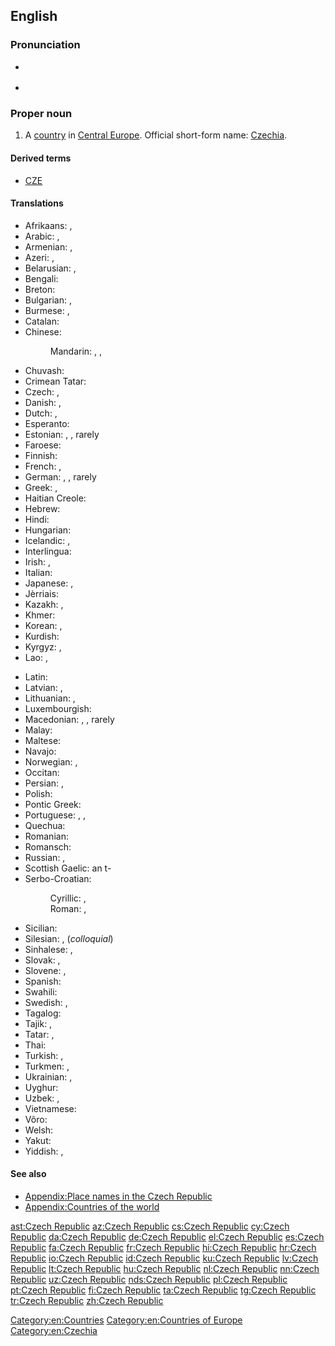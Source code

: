 ==English==

{{wikipedia}}

===Pronunciation===
* {{a|UK|US}} {{IPA|/ˈtʃɛk ɹ‌əˈpʌb.lɪk/|lang=en}}
* {{audio|en-us-Czech Republic.ogg|Audio (US)|lang=en}}

===Proper noun===
{{en-proper noun|head=the [[Czech]] [[republic|Republic]]}}

# A [[country]] in [[Central Europe]]. Official short-form name: [[Czechia]].

====Derived terms====

* [[CZE]]

====Translations====
{{trans-top|country in Central Europe}}
* Afrikaans: {{t|af|Tsjeggiese Republiek}}, {{t|af|Tsjeggië}}
* Arabic: {{t|ar|جمهورية التشيك|f|tr=jumhūriyyat al-tšik|sc=Arab}}, {{t|ar|التشيك|m|tr=al-tšīk, al-tšek|sc=Arab}}
* Armenian: {{t|hy|Չեխիայի Հանրապետություն|sc=Armn}}, {{t|hy|Չեխիա|sc=Armn}}
* Azeri: {{t|az|Çex Respublikası}}, {{t+|az|Çexiya}}
* Belarusian: {{t|be|Чэ́шская рэспу́бліка|f|sc=Cyrl}}, {{t|be|Чэ́хія|f|sc=Cyrl}}
* Bengali: {{t|bn|চেক প্রজাতন্ত্র|tr=cek prôjatôntrô|sc=Beng}}
* Breton: {{t|br|Republik Tchek}}
* Bulgarian: {{t|bg|Че́шка репу́блика|f|sc=Cyrl}}, {{t+|bg|Че́хия|f|sc=Cyrl}}
* Burmese: {{t|my|ချက်သမ္မတနိုင်ငံ|sc=Mymr}}, {{t|my|ခ္ယက္|sc=Mymr}}
* Catalan: {{t|ca|República Txeca|f}}
* Chinese:
*: Mandarin: {{t+|cmn|捷克共和國|sc=Hani}}, {{t|cmn|捷克共和国|tr=Jiékè gònghéguó|sc=Hani}}, {{t+|cmn|捷克|tr=Jiékè|sc=Hani}}
* Chuvash: {{t|cv|Чех Республики|sc=Cyrl}}
* Crimean Tatar: {{t|crh|Çeh Cumhuriyeti}}
* Czech: {{t+|cs|Česká republika|f}}, {{t+|cs|Česko|n}}
* Danish: {{t+|da|Den Tjekkiske Republik}}, {{t+|da|Tjekkiet}}
* Dutch: {{t+|nl|Tsjechische Republiek}}, {{t+|nl|Tsjechië|n}}
* Esperanto: {{t|eo|Ĉeĥa Respubliko}}
* Estonian: {{t|et|Tšehhi Vabariik}}, {{t+|et|Tšehhi}}, rarely {{t|et|Tšehhimaa}}
* Faroese: {{t|fo|Kekska lýðveldið|n}}
* Finnish: {{t+|fi|Tšekin tasavalta}}
* French: {{t+|fr|République tchèque|f}}, {{t+|fr|Tchéquie|f}}
* German: {{t+|de|Tschechische Republik|f}}, {{t+|de|Tschechien|n}}, rarely {{t+|de|Tschechei|f}}
* Greek: {{t|el|Δημοκρατία της Τσεχίας|f|sc=Grek}}, {{t+|el|Τσεχία|f|sc=Grek}}
* Haitian Creole: {{t|ht|Repiblik Tcheki}}
* Hebrew: {{t|he|הרפובליקה הצ׳כית|f|tr=ha'republiqa ha'chekhit|sc=Hebr}}
* Hindi: {{t|hi|चेक रिपब्लिक|tr=cek ripablik|sc=Deva}}
* Hungarian: {{t+|hu|Cseh Köztársaság}}
* Icelandic: {{t|is|Tékkneska lýðveldið|n}}, {{t+|is|Tékkland|n}}
* Interlingua: {{t|ia|Republica Chec}}
* Irish: {{t|ga|Poblacht na Seice|f}}, {{t|ga|Seic|f|alt=an tSeic}}
* Italian: {{t+|it|Repubblica Ceca|f}}
* Japanese: {{t|ja|チェコ共和国|tr=ちぇこきょうわこく, Cheko kyōwakoku}}, {{t+|ja|チェコ|tr=Cheko}}
* Jèrriais: {{t|roa-jer|Républyique Tchèque|f}}
* Kazakh: {{t|kk|Чех Республикасы|sc=Cyrl}}, {{t|kk|Чехия|sc=Cyrl}}
* Khmer: {{t|km|សាធារណរដ្ឋឆែក|tr=sar thea rak nak roath chaek|sc=Khmr}}
* Korean: {{t|ko|^체코 공화국|sc=Hang}}, {{t+|ko|^체코|sc=Hang}}
* Kurdish: {{t|ku|Komara Çêkiyayê}}
* Kyrgyz: {{t|ky|Чех Республикасы|sc=Cyrl}}, {{t|ky|Чехия|sc=Cyrl}}
* Lao: {{t|lo|ສາທາລະນະລັດແຊັກ|sc=Laoo}}, {{t|lo|ເຊັກກີ|sc=Laoo}}
{{trans-mid}}
* Latin: {{t|la|Respublica Cecha|f}}
* Latvian: {{t|lv|Čehijas Republika|f}}, {{t+|lv|Čehija|f}}
* Lithuanian: {{t+|lt|Čekijos Respublika|f}}, {{t+|lt|Čekija|f}}
* Luxembourgish: {{t+|lb|Tschechesch Republik}}
* Macedonian: {{t|mk|Че́шка Репу́блика|f|sc=Cyrl}}, {{t+|mk|Че́шка|f|sc=Cyrl}}, rarely {{t|mk|Че́хија|f|sc=Cyrl}}
* Malay: {{t|ms|Republik Czech}}
* Maltese: {{t|mt|Repubblika Ċeka|alt=ir-Repubblika Ċeka}}
* Navajo: {{t|nv|Chek bikéyah}}
* Norwegian: {{t|no|Den tsjekkiske republikk}}, {{t+|no|Tsjekkia}}
* Occitan: {{t+|oc|Republica Chèca|f}}
* Persian: {{t+|fa|جمهوری چک|tr=jomhuri-ye ček|sc=fa-Arab}}, {{t+|fa|چک|tr=ček|sc=fa-Arab}}
* Polish: {{t+|pl|Republika Czeska|f}}
* Pontic Greek: {{t|pnt|Δημοκρατίαν τη Τσεχίας}}
* Portuguese: {{t+|pt|República Tcheca}}, {{t+|pt|Chéquia|f}}, {{t+|pt|Tchéquia|f}}
* Quechua: {{t|qu|Chiksuyu}}
* Romanian: {{t+|ro|Republica Cehă|f}}
* Romansch: {{t|rm|Republica Tscheca|f}} 
* Russian: {{t|ru|Че́шская Респу́блика|f|sc=Cyrl}}, {{t+|ru|Че́хия|f|sc=Cyrl}}
* Scottish Gaelic: an t-{{t|gd|Seic|f}}
* Serbo-Croatian:
*: Cyrillic: {{t|sh|Чешка Република|f|sc=Cyrl}}, {{t|sh|Чешка|f|sc=Cyrl}}
*: Roman: {{t|sh|Češka Republika|f}}, {{t+|sh|Češka|f}}
* Sicilian: {{t|scn|Ripùbblica Ceca|f}}
* Silesian: {{t|szl|Czesko Republika|f}}, (''colloquial'') 
* Sinhalese: {{t|si|චෙක් ජනරජය|sc=Sinh}}, {{t|si|චෙක්|sc=Sinh}}
* Slovak: {{t|sk|Česká republika|f}}, {{t|sk|Česko|n}}
* Slovene: {{t|sl|Čéška Repúblika|f}}, {{t|sl|Čéška|f}}
* Spanish: {{t+|es|República Checa|f}}
* Swahili: {{t|sw|Jamhuri ya Ucheki}}
* Swedish: {{t|sv|Tjeckiska republiken}}, {{t+|sv|Tjeckien}}
* Tagalog: {{t+|tl|Republikang Tseko}}
* Tajik: {{t|tg|Чех Ҷумҳурии|sc=Cyrl}}, {{t|tg|Чехия|sc=Cyrl}}
* Tatar: {{t|tt|Чехия Җөмһүрият|sc=Cyrl}}, {{t|tt|Чехия|sc=Cyrl}}
* Thai: {{t+|th|สาธารณรัฐเช็ก|tr=săa-taa-rá-ná-rát chék|sc=Thai}}
* Turkish: {{t+|tr|Çek Cumhuriyeti}}, {{t|tr|Çekya}}
* Turkmen: {{t|tk|Çeh Republikasy}}, {{t|tk|Çehiýa}}
* Ukrainian: {{t|uk|Че́ська Респу́бліка|f|sc=Cyrl}}, {{t+|uk|Че́хія|f|sc=Cyrl}}
* Uyghur: {{t|ug|چېخ جۇمھۇرىيەتى|sc=ug-Arab}}
* Uzbek: {{t|uz|Chex Respublikasi}}, {{t+|uz|Chexiya}}
* Vietnamese: {{t|vi|Cộng hòa Séc}}
* Võro: {{t|vro|Tsehhi Vabariik'}}
* Welsh: {{t|cy|Y Weriniaeth Tsiec}}
* Yakut: {{t|sah|Чех Республиката|sc=Cyrl}}
* Yiddish: {{t|yi|טשעכישע רעפּובליק|f}}, {{t|yi|טשעכײַ|f|sc=Hebr}}
{{trans-bottom}}

====See also====
* [[Appendix:Place names in the Czech Republic]]
* [[Appendix:Countries of the world]]

[[Category:en:Countries]]
[[Category:en:Countries of Europe]]
[[Category:en:Czechia]]

[[ast:Czech Republic]]
[[az:Czech Republic]]
[[cs:Czech Republic]]
[[cy:Czech Republic]]
[[da:Czech Republic]]
[[de:Czech Republic]]
[[el:Czech Republic]]
[[es:Czech Republic]]
[[fa:Czech Republic]]
[[fr:Czech Republic]]
[[hi:Czech Republic]]
[[hr:Czech Republic]]
[[io:Czech Republic]]
[[id:Czech Republic]]
[[ku:Czech Republic]]
[[lv:Czech Republic]]
[[lt:Czech Republic]]
[[hu:Czech Republic]]
[[nl:Czech Republic]]
[[nn:Czech Republic]]
[[uz:Czech Republic]]
[[nds:Czech Republic]]
[[pl:Czech Republic]]
[[pt:Czech Republic]]
[[fi:Czech Republic]]
[[ta:Czech Republic]]
[[tg:Czech Republic]]
[[tr:Czech Republic]]
[[zh:Czech Republic]]